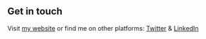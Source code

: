 ## Get in touch

Visit [my website](https://akshatjain.epizy.com/) or find me on other platforms: [Twitter](https://www.twitter.com/akshat_jjain) & [LinkedIn](https://www.linkedin.com/in/akshat-jjain/)
